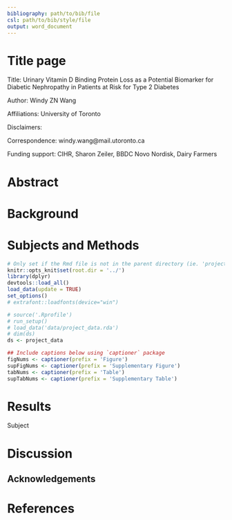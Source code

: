 ```yaml
---
bibliography: path/to/bib/file
csl: path/to/bib/style/file
output: word_document
---
```


# Title page #

Title: Urinary Vitamin D Binding Protein Loss as a Potential Biomarker for Diabetic Nephropathy in Patients at Risk for Type 2 Diabetes

Author: Windy ZN Wang

Affiliations: University of Toronto

Disclaimers:

Correspondence: windy.wang@mail.utoronto.ca

Funding support: CIHR, Sharon Zeiler, BBDC Novo Nordisk, Dairy Farmers

# Abstract #

# Background #

# Subjects and Methods #

<!--
## Load data ##
-->

```r
# Only set if the Rmd file is not in the parent directory (ie. 'projectname/')
knitr::opts_knit$set(root.dir = '../')
library(dplyr)
devtools::load_all()
load_data(update = TRUE)
set_options()
# extrafont::loadfonts(device="win")
```

```r
# source('.Rprofile')
# run_setup()
# load_data('data/project_data.rda')
# dim(ds)
ds <- project_data
```

```r
## Include captions below using `captioner` package
figNums <- captioner(prefix = 'Figure')
supFigNums <- captioner(prefix = 'Supplementary Figure')
tabNums <- captioner(prefix = 'Table')
supTabNums <- captioner(prefix = 'Supplementary Table')
```

# Results #

Subject 

# Discussion #

## Acknowledgements ##

# References #
